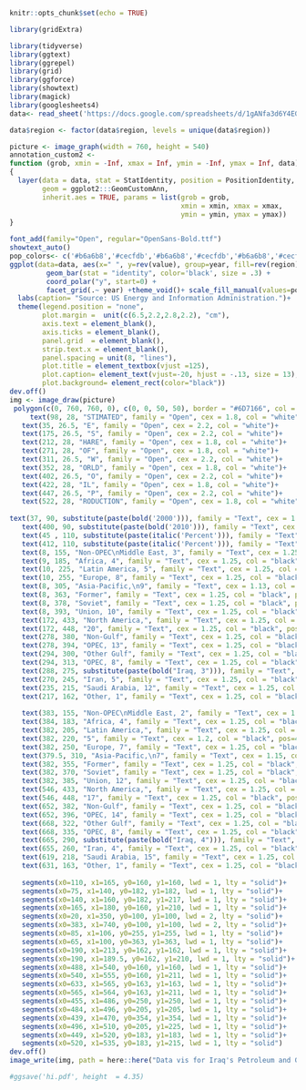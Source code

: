```r
knitr::opts_chunk$set(echo = TRUE)
```
```r


library(gridExtra)

library(tidyverse)
library(ggtext)
library(ggrepel)
library(grid)
library(ggforce)
library(showtext)
library(magick)
library(googlesheets4)
data<- read_sheet('https://docs.google.com/spreadsheets/d/1gANfa3d6Y4EGBuODZGbW4m6yHjCOSovfzkFLxvRhBrM/edit?usp=sharing')

data$region <- factor(data$region, levels = unique(data$region))


```
```r

picture <- image_graph(width = 760, height = 540)
annotation_custom2 <- 
function (grob, xmin = -Inf, xmax = Inf, ymin = -Inf, ymax = Inf, data) 
{
  layer(data = data, stat = StatIdentity, position = PositionIdentity, 
        geom = ggplot2:::GeomCustomAnn, 
        inherit.aes = TRUE, params = list(grob = grob, 
                                          xmin = xmin, xmax = xmax, 
                                          ymin = ymin, ymax = ymax))
}

font_add(family="Open", regular="OpenSans-Bold.ttf")
showtext_auto()
pop_colors<- c('#b6a6b8','#cecfdb','#b6a6b8','#cecfdb','#b6a6b8','#cecfdb','#b6a6b8','#cecfdb','#f3b343','#7ba539','#d8252e','#e6e154','#3e6dbe')
ggplot(data=data, aes(x=" ", y=rev(value), group=year, fill=rev(region))) +
         geom_bar(stat = "identity", color='black', size = .3) +
         coord_polar("y", start=0) + 
         facet_grid(.~ year) +theme_void()+ scale_fill_manual(values=pop_colors)+
  labs(caption= "Source: US Energy and Information Administration.")+
  theme(legend.position = "none",
        plot.margin =  unit(c(6.5,2.2,2.8,2.2), "cm"),
        axis.text = element_blank(),
        axis.ticks = element_blank(),
        panel.grid  = element_blank(),
        strip.text.x = element_blank(),
        panel.spacing = unit(8, "lines"),
        plot.title = element_textbox(vjust =125),
        plot.caption= element_text(vjust=-20, hjust = -.13, size = 13),
        plot.background= element_rect(color="black"))
dev.off()
img <- image_draw(picture)
 polygon(c(0, 760, 760, 0), c(0, 0, 50, 50), border = "#6D7166", col = "#6D7166")+
     text(98, 28, "STIMATED", family = "Open", cex = 1.8, col = "white")+
   text(35, 26.5, "E", family = "Open", cex = 2.2, col = "white")+
   text(175, 26.5, "S", family = "Open", cex = 2.2, col = "white")+
   text(212, 28, "HARE", family = "Open", cex = 1.8, col = "white")+
   text(271, 28, "OF", family = "Open", cex = 1.8, col = "white")+
   text(311, 26.5, "W", family = "Open", cex = 2.2, col = "white")+
   text(352, 28, "ORLD", family = "Open", cex = 1.8, col = "white")+
   text(402, 26.5, "O", family = "Open", cex = 2.2, col = "white")+
   text(422, 28, "IL", family = "Open", cex = 1.8, col = "white")+
   text(447, 26.5, "P", family = "Open", cex = 2.2, col = "white")+
   text(522, 28, "RODUCTION", family = "Open", cex = 1.8, col = "white")+
   
text(37, 90, substitute(paste(bold('2000'))), family = "Text", cex = 1.3, col = "black")+
   text(400, 90, substitute(paste(bold('2010'))), family = "Text", cex = 1.3, col = "black")+
   text(45 , 110, substitute(paste(italic('Percent'))), family = "Text", cex = 1.15, col = "black")+
   text(412, 110, substitute(paste(italic('Percent'))), family = "Text", cex = 1.15, col = "black")+
   text(8, 155, "Non-OPEC\nMiddle East, 3", family = "Text", cex = 1.25, col = "black", pos=4)+
   text(9, 185, "Africa, 4", family = "Text", cex = 1.25, col = "black", pos=4)+
   text(10, 225, "Latin America, 5", family = "Text", cex = 1.25, col = "black", pos=4)+
   text(10, 255, "Europe, 8", family = "Text", cex = 1.25, col = "black", pos=4)+
   text(8, 305, "Asia-Pacific,\n9", family = "Text", cex = 1.13, col = "black", pos=4)+
   text(8, 363, "Former", family = "Text", cex = 1.25, col = "black", pos=4)+
   text(8, 378, "Soviet", family = "Text", cex = 1.25, col = "black", pos=4)+
   text(8, 393, "Union, 10", family = "Text", cex = 1.25, col = "black", pos=4)+
   text(172, 433, "North America,", family = "Text", cex = 1.25, col = "black", pos=4)+
   text(172, 448, "20", family = "Text", cex = 1.25, col = "black", pos=4)+
   text(278, 380, "Non-Gulf", family = "Text", cex = 1.25, col = "black", pos=4)+
   text(278, 394, "OPEC, 13", family = "Text", cex = 1.25, col = "black", pos=4)+
   text(294, 300, "Other Gulf", family = "Text", cex = 1.25, col = "black", pos=4)+
   text(294, 313, "OPEC, 8", family = "Text", cex = 1.25, col = "black", pos=4)+
   text(288, 275, substitute(paste(bold("Iraq, 3"))), family = "Text", cex = 1.35, col = "red", pos=4)+
   text(270, 245, "Iran, 5", family = "Text", cex = 1.25, col = "black", pos=4)+
   text(235, 215, "Saudi Arabia, 12", family = "Text", cex = 1.25, col = "black", pos=4)+
   text(217, 162, "Other, 1", family = "Text", cex = 1.25, col = "black", pos=4)+
   
   text(383, 155, "Non-OPEC\nMiddle East, 2", family = "Text", cex = 1.25, col = "black", pos=4)+
   text(384, 183, "Africa, 4", family = "Text", cex = 1.25, col = "black", pos=4)+
   text(382, 205, "Latin America,", family = "Text", cex = 1.25, col = "black", pos=4)+
   text(382, 220, "5", family = "Text", cex = 1.2, col = "black", pos=4)+
   text(382, 250, "Europe, 7", family = "Text", cex = 1.25, col = "black", pos=4)+
   text(379.5, 310, "Asia-Pacific,\n7", family = "Text", cex = 1.15, col = "black", pos=4)+
   text(382, 355, "Former", family = "Text", cex = 1.25, col = "black", pos=4)+
   text(382, 370, "Soviet", family = "Text", cex = 1.25, col = "black", pos=4)+
   text(382, 385, "Union, 12", family = "Text", cex = 1.25, col = "black", pos=4)+
   text(546, 433, "North America,", family = "Text", cex = 1.25, col = "black", pos=4)+
   text(546, 448, "17", family = "Text", cex = 1.25, col = "black", pos=4)+
   text(652, 382, "Non-Gulf", family = "Text", cex = 1.25, col = "black", pos=4)+
   text(652, 396, "OPEC, 14", family = "Text", cex = 1.25, col = "black", pos=4)+
   text(668, 322, "Other Gulf", family = "Text", cex = 1.25, col = "black", pos=4)+
   text(668, 335, "OPEC, 8", family = "Text", cex = 1.25, col = "black", pos=4)+
   text(665, 290, substitute(paste(bold("Iraq, 4"))), family = "Text", cex = 1.35, col = "red", pos=4)+
   text(655, 260, "Iran, 4", family = "Text", cex = 1.25, col = "black", pos=4)+
   text(619, 218, "Saudi Arabia, 15", family = "Text", cex = 1.25, col = "black", pos=4)+
   text(631, 163, "Other, 1", family = "Text", cex = 1.25, col = "black", pos=4)+
   
   segments(x0=110, x1=165, y0=160, y1=160, lwd = 1, lty = "solid")+
   segments(x0=75, x1=140, y0=182, y1=182, lwd = 1, lty = "solid")+
   segments(x0=140, x1=160, y0=182, y1=217, lwd = 1, lty = "solid")+
   segments(x0=165, x1=180, y0=160, y1=210, lwd = 1, lty = "solid")+
   segments(x0=20, x1=350, y0=100, y1=100, lwd = 2, lty = "solid")+
   segments(x0=383, x1=740, y0=100, y1=100, lwd = 2, lty = "solid")+
   segments(x0=85, x1=106, y0=255, y1=255, lwd = 1, lty = "solid")+
   segments(x0=65, x1=100, y0=363, y1=363, lwd = 1, lty = "solid")+
   segments(x0=190, x1=213, y0=162, y1=162, lwd = 1, lty = "solid")+
   segments(x0=190, x1=189.5, y0=162, y1=210, lwd = 1, lty = "solid")+
   segments(x0=488, x1=540, y0=160, y1=160, lwd = 1, lty = "solid")+
   segments(x0=540, x1=555, y0=160, y1=211, lwd = 1, lty = "solid")+
   segments(x0=633, x1=565, y0=163, y1=163, lwd = 1, lty = "solid")+
   segments(x0=565, x1=564, y0=163, y1=211, lwd = 1, lty = "solid")+
   segments(x0=455, x1=486, y0=250, y1=250, lwd = 1, lty = "solid")+
   segments(x0=484, x1=496, y0=205, y1=205, lwd = 1, lty = "solid")+
   segments(x0=439, x1=470, y0=354, y1=354, lwd = 1, lty = "solid")+
   segments(x0=496, x1=510, y0=205, y1=225, lwd = 1, lty = "solid")+
   segments(x0=449, x1=520, y0=183, y1=183, lwd = 1, lty = "solid")+
   segments(x0=520, x1=535, y0=183, y1=215, lwd = 1, lty = "solid")
dev.off()
image_write(img, path = here::here("Data vis for Iraq's Petroleum and Gas Infrastructure", "Key.png"), format = "png")

#ggsave('hi.pdf', height  = 4.35)

```
